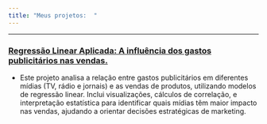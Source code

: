 ```yaml
---
title: "Meus projetos:  "
---
```


 -------------------------

### [Regressão Linear Aplicada: A influência dos gastos publicitários nas vendas.](https://github.com/gustavosilvino3/analise_de_regressao)

- Este projeto analisa a relação entre gastos publicitários em diferentes mídias (TV, rádio e jornais) e as vendas de produtos, utilizando modelos de regressão linear. Inclui visualizações, cálculos de correlação, e interpretação estatística para identificar quais mídias têm maior impacto nas vendas, ajudando a orientar decisões estratégicas de marketing.